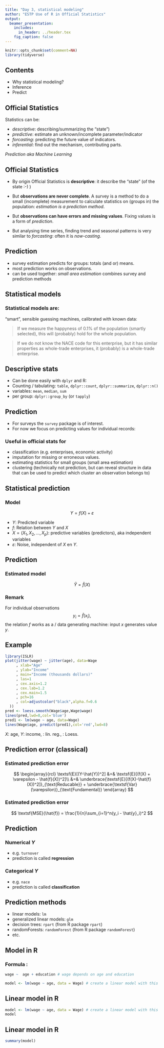 ```yaml
---
title: "Day 3, statistical modeling"
author: "ESTP Use of R in Official Statistics"
output:
  beamer_presentation:
    includes:
      in_header: ../header.tex
    fig_caption: false
---
```


```r
knitr::opts_chunk$set(comment=NA)
library(tidyverse)
```

## Contents

- Why statistical modeling?
- Inference
- Predict

## Official Statistics

Statistics can be:

- _descriptive_: describing/summarizing the "state")
- _predictive_: estimate an unknown/incomplete parameter/indicator
- _forcasting_: predicting the future value of indicators.
- _inferential_: find out the mechanism, contributing parts.

_Prediction aka Machine Learning_

## Official Statistics

- By origin Official Statistics is **descriptive**: it describe the "state" 
(of the state :-) )

- But **observations are never complete**. A survey is a method
to do a small (incomplete) measurement to calculate statistics on (groups in) the
population: _estimation is a prediction method_. 

- But **observations can have errors and missing values**. Fixing values is a form of
_prediction_. 

- But analysing time series, finding trend and seasonal patterns is very similar
to _forcasting_: often it is _now-casting_.

## Prediction

- survey estimation predicts for groups: totals (and or) means.
- most prediction works on observations.
- can be used together: _small area estimation_ combines survey and prediction methods

## Statistical models

### Statistical models are:

"smart", sensible guessing machines, calibrated with known data:
  
  > If we measure the happyness of 0.1% of the population (smartly selected), this
  will (probably)  hold for the whole population.
  
  > If we do not know the NACE code for this enterprise, but it has similar properties
  as whole-trade enterprises, it (probably) is a whole-trade enterprise.
  
  
## Descriptive stats

- Can be done easily with `dplyr` and R: 
- Counting / tabulating: `table`, `dplyr::count`, `dplyr::summarize`, `dplyr::n()`
- variables: `mean`, `median`, `sum`
- per group: `dplyr::group_by` (or `tapply`)


## Prediction

- For surveys the `survey` package is of interest.
- For now we focus on predicting values for individual records:

### Useful in official stats for

- classification (e.g. enterprises, economic activity)
- imputation for missing or erroneous values. 
- estimating statistics for small groups (small area estimation)
- clustering (technically not prediction, but can reveal structure in data that
can be used to predict which cluster an observation belongs to)

## Statistical prediction

### Model
  $$
  Y = f(X) + \varepsilon
  $$

- $Y$: Predicted variable
- $f$: Relation between $Y$ and $X$
- $X=(X_1,X_2,\ldots,X_p)$: predictive variables (predictors), aka independent variables
- $\varepsilon$: Noise, independent of $X$ en $Y$. 


## Prediction

### Estimated model
$$
\hat{Y} = \hat{f}(X)
$$
\begin{itemize}
  \item $\hat{Y}$ the estimated value for  $Y$.
  \item $\hat{f}$ the estimated model.
\end{itemize}

### Remark
For individual observations
$$
y_i = \hat{f}(x_i),
$$
the relation $f$ works as a \emph{black box} / data generating machine:
input $x$ generates value $y$.

## Example

```r
library(ISLR)
plot(jitter(wage) ~ jitter(age), data=Wage
     , xlab="Age"
     , ylab="Income"
     , main="Income (thousands dollars)"
     , las=1
     , cex.axis=1.2
     , cex.lab=1.2
     , cex.main=1.5
     , pch=16
     , col=adjustcolor("black",alpha.f=0.6
  ))
pred <- loess.smooth(Wage$age,Wage$wage)
lines(pred,lwd=8,col='blue')
pred1 <- lm(wage ~ age, data=Wage)
lines(Wage$age, predict(pred1),col='red',lwd=8)
```

$X$: age, $Y$: income, \textcolor{red}{$f$}: lin. reg., \textcolor{blue}{$f$}: Loess.

## Prediction error (classical)

### Estimated prediction error
$$
\begin{array}{rcl}
\textsf{E}[(Y-\hat{Y})^2] &=& \textsf{E}[(f(X) + \varepsilon - \hat{f}(X))^2]\\
&=& 
\underbrace{\textsf{E}[(f(X)-\hat{f}(X))^2]}_{\text{Reducable}} 
+ \underbrace{\textsf{Var}(\varepsilon)}_{\text{Fundamental}}
\end{array}
$$

### Estimated prediction error
$$
\textsf{MSE}(\hat{f}) = \frac{1}{n}\sum_{i=1}^n(y_i - \hat{y}_i)^2
$$
\begin{itemize}
\item $y_i$: Observed values
\item $\hat{y}_i$: Predicted values $\hat{y}_i=\hat{f}(x_i)$
\item $\textsf{MSE}$ Mean Square Error for estimated model $\hat{f}$.
\end{itemize}

## Prediction

### Numerical $Y$

- e.g. `turnover`
- prediction is called **regression**

### Categorical $Y$

- e.g. `nace`
- prediction is called **classification**

## Prediction methods

- linear models: `lm`
- generalized linear models: `glm`
- decision trees: `rpart` (from R package `rpart`)
- randomForests: `randomForest` (from R package `randomForest`)
- etc.

## Model in R

### Formula : 

```r
wage ~  age + education # wage depends on age and education
```

```r
model <- lm(wage ~ age, data = Wage) # create a linear model with this 
```

## Linear model in R

```r
model <- lm(wage ~ age, data = Wage) # create a linear model with this 
model
```

## Linear model in R

\tiny
```r
summary(model)
```



